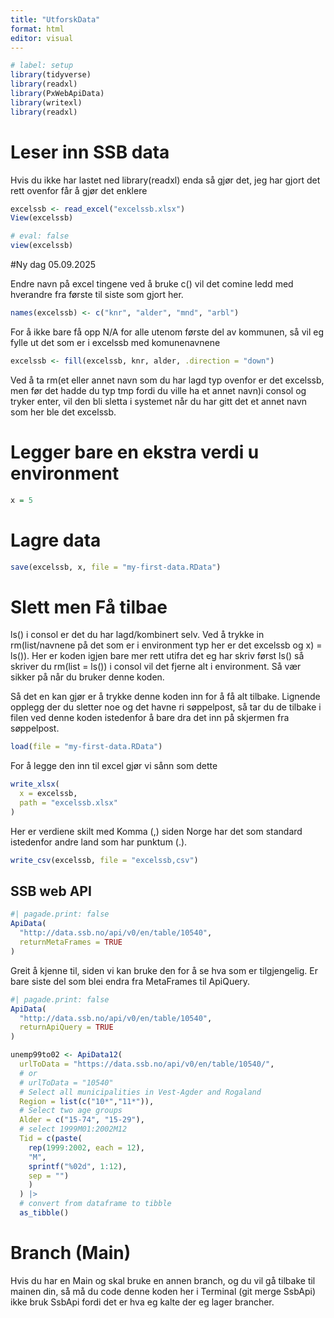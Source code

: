 ```yaml
---
title: "UtforskData"
format: html
editor: visual
---
```


```r
# label: setup
library(tidyverse)
library(readxl)
library(PxWebApiData)
library(writexl)
library(readxl)
```

# Leser inn SSB data

Hvis du ikke har lastet ned library(readxl) enda så gjør det, jeg har gjort det rett ovenfor får å gjør det enklere

```r
excelssb <- read_excel("excelssb.xlsx")
View(excelssb)
```

```r
# eval: false
view(excelssb)
```

#Ny dag 05.09.2025

Endre navn på excel tingene ved å bruke c() vil det comine ledd med hverandre fra første til siste som gjort her.

```r
names(excelssb) <- c("knr", "alder", "mnd", "arbl")
```

For å ikke bare få opp N/A for alle utenom første del av kommunen, så vil eg fylle ut det som er i excelssb med komunenavnene

```r
excelssb <- fill(excelssb, knr, alder, .direction = "down")
```

Ved å ta rm(et eller annet navn som du har lagd typ ovenfor er det excelssb, men før det hadde du typ tmp fordi du ville ha et annet navn)i consol og tryker enter, vil den bli sletta i systemet når du har gitt det et annet navn som her ble det excelssb.

# Legger bare en ekstra verdi u environment

```r
x = 5
```

# Lagre data

```r
save(excelssb, x, file = "my-first-data.RData")
```

# Slett men Få tilbae

ls() i consol er det du har lagd/kombinert selv.
Ved å trykke in rm(list/navnene på det som er i environment typ her er det excelssb og x) = ls()).
Her er koden igjen bare mer rett utifra det eg har skriv først ls() så skriver du rm(list = ls()) i consol vil det fjerne alt i environment.
Så vær sikker på når du bruker denne koden.

Så det en kan gjør er å trykke denne koden inn for å få alt tilbake.
Lignende opplegg der du sletter noe og det havne ri søppelpost, så tar du de tilbake i filen ved denne koden istedenfor å bare dra det inn på skjermen fra søppelpost.

```r
load(file = "my-first-data.RData")
```

For å legge den inn til excel gjør vi sånn som dette

```r
write_xlsx(
  x = excelssb,
  path = "excelssb.xlsx"
)
```

Her er verdiene skilt med Komma (,) siden Norge har det som standard istedenfor andre land som har punktum (.).

```r
write_csv(excelssb, file = "excelssb,csv")
```

## SSB web API

```r
#| pagade.print: false
ApiData(
  "http://data.ssb.no/api/v0/en/table/10540",
  returnMetaFrames = TRUE
)
```

Greit å kjenne til, siden vi kan bruke den for å se hva som er tilgjengelig.
Er bare siste del som blei endra fra MetaFrames til ApiQuery.

```r
#| pagade.print: false
ApiData(
  "http://data.ssb.no/api/v0/en/table/10540",
  returnApiQuery = TRUE
)
```

```r
unemp99to02 <- ApiData12(
  urlToData = "https://data.ssb.no/api/v0/en/table/10540/",
  # or
  # urlToData = "10540"
  # Select all municipalities in Vest-Agder and Rogaland
  Region = list(c("10*","11*")),
  # Select two age groups
  Alder = c("15-74", "15-29"),
  # select 1999M01:2002M12
  Tid = c(paste(
    rep(1999:2002, each = 12), 
    "M",
    sprintf("%02d", 1:12), 
    sep = "")
    )
  ) |> 
  # convert from dataframe to tibble
  as_tibble()
```

# Branch (Main)

Hvis du har en Main og skal bruke en annen branch, og du vil gå tilbake til mainen din, så må du code denne koden her i Terminal (git merge SsbApi) ikke bruk SsbApi fordi det er hva eg kalte der eg lager brancher.

